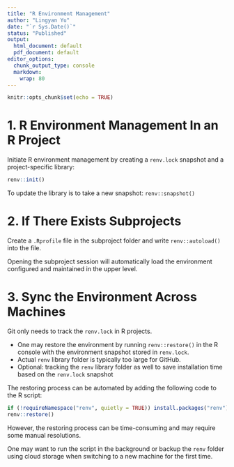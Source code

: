 ```yaml
---
title: "R Environment Management"
author: "Lingyan Yu"
date: "`r Sys.Date()`"
status: "Published"
output:
  html_document: default
  pdf_document: default
editor_options:
  chunk_output_type: console
  markdown:
    wrap: 80
---
```


```r
knitr::opts_chunk$set(echo = TRUE)
```

# 1. R Environment Management In an R Project

Initiate R environment management by creating a `renv.lock` snapshot and a
project-specific library:

```r
renv::init()
```

To update the library is to take a new snapshot: `renv::snapshot()`

# 2. If There Exists Subprojects

Create a `.Rprofile` file in the subproject folder and write `renv::autoload()`
into the file.

Opening the subproject session will automatically load the environment
configured and maintained in the upper level.

# 3. Sync the Environment Across Machines

Git only needs to track the `renv.lock` in R projects.

-   One may restore the environment by running `renv::restore()` in the R console
    with the environment snapshot stored in `renv.lock`.
-   Actual `renv` library folder is typically too large for GitHub.
-   Optional: tracking the `renv` library folder as well to save installation
    time based on the `renv.lock` snapshot

The restoring process can be automated by adding the following code to the R
script:

``` r
if (!requireNamespace("renv", quietly = TRUE)) install.packages("renv")
renv::restore()
```

However, the restoring process can be time-consuming and may require some manual
resolutions.

One may want to run the script in the background or backup the `renv` folder
using cloud storage when switching to a new machine for the first time.
